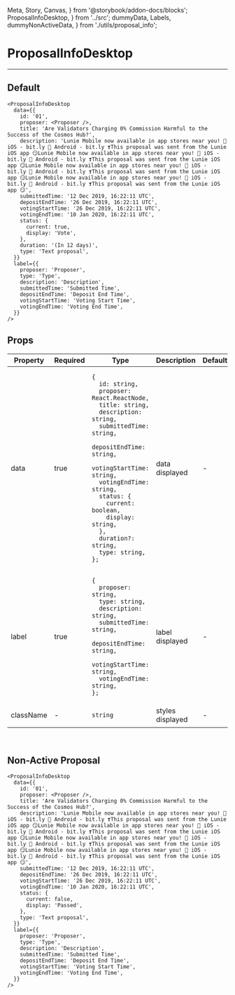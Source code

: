   Meta, Story, Canvas,
} from '@storybook/addon-docs/blocks';
  ProposalInfoDesktop,
} from '../src';
  dummyData, Labels, dummyNonActiveData,
} from './utils/proposal_info';

<Meta title="ProposalInfoDesktop" component={ProposalInfoDesktop} />

# ProposalInfoDesktop
---

## Default
<Canvas>
  <Story name="Default">
    <ProposalInfoDesktop
      data={dummyData}
      label={Labels}
    />
  </Story>
</Canvas>

```
<ProposalInfoDesktop
  data={{
    id: '01',
    proposer: <Proposer />,
    title: 'Are Validators Charging 0% Commission Harmful to the Success of the Cosmos Hub?',
    description: 'Lunie Mobile now available in app stores near you! 📲 iOS - bit.ly 📲 Android - bit.ly ❣️This proposal was sent from the Lunie iOS app 😏Lunie Mobile now available in app stores near you! 📲 iOS - bit.ly 📲 Android - bit.ly ❣️This proposal was sent from the Lunie iOS app 😏Lunie Mobile now available in app stores near you! 📲 iOS - bit.ly 📲 Android - bit.ly ❣️This proposal was sent from the Lunie iOS app 😏Lunie Mobile now available in app stores near you! 📲 iOS - bit.ly 📲 Android - bit.ly ❣️This proposal was sent from the Lunie iOS app 😏',
    submittedTime: '12 Dec 2019, 16:22:11 UTC',
    depositEndTime: '26 Dec 2019, 16:22:11 UTC',
    votingStartTime: '26 Dec 2019, 16:22:11 UTC',
    votingEndTime: '10 Jan 2020, 16:22:11 UTC',
    status: {
      current: true,
      display: 'Vote',
    },
    duration: '(In 12 days)',
    type: 'Text proposal',
  }}
  label={{
    proposer: 'Proposer',
    type: 'Type',
    description: 'Description',
    submittedTime: 'Submitted Time',
    depositEndTime: 'Deposit End Time',
    votingStartTime: 'Voting Start Time',
    votingEndTime: 'Voting End Time',
  }}
/>
```

## Props
<table>
<thead>
  <tr>
    <th>Property</th>
    <th>Required</th>
    <th>Type</th>
    <th>Description</th>
    <th>Default</th>
  </tr>
  </thead>
  <tbody>
    <tr>
      <td>data</td>
      <td>true</td>
      <td>

```
{
  id: string,
  proposer: React.ReactNode,
  title: string,
  description: string,
  submittedTime: string,
  depositEndTime: string,
  votingStartTime: string,
  votingEndTime: string,
  status: {
    current: boolean,
    display: string,
  },
  duration?: string,
  type: string,
};
```

  </td>
    <td>data displayed</td>
    <td>-</td>
  </tr>
    <tr>
      <td>label</td>
      <td>true</td>
      <td>

```
{
  proposer: string,
  type: string,
  description: string,
  submittedTime: string,
  depositEndTime: string,
  votingStartTime: string,
  votingEndTime: string,
};
```

  </td>
    <td>label displayed</td>
    <td>-</td>
  </tr>
  <tr>
    <td>className</td>
    <td>-</td>
    <td>

`string`

  </td>
    <td>styles displayed</td>
    <td>-</td>
  </tr>
  </tbody>
</table>
<br/>

## Non-Active Proposal
<Canvas>
  <Story name="Non-active">
    <ProposalInfoDesktop
      data={dummyNonActiveData}
      label={Labels}
    />
  </Story>
</Canvas>

```
<ProposalInfoDesktop
  data={{
    id: '01',
    proposer: <Proposer />,
    title: 'Are Validators Charging 0% Commission Harmful to the Success of the Cosmos Hub?',
    description: 'Lunie Mobile now available in app stores near you! 📲 iOS - bit.ly 📲 Android - bit.ly ❣️This proposal was sent from the Lunie iOS app 😏Lunie Mobile now available in app stores near you! 📲 iOS - bit.ly 📲 Android - bit.ly ❣️This proposal was sent from the Lunie iOS app 😏Lunie Mobile now available in app stores near you! 📲 iOS - bit.ly 📲 Android - bit.ly ❣️This proposal was sent from the Lunie iOS app 😏Lunie Mobile now available in app stores near you! 📲 iOS - bit.ly 📲 Android - bit.ly ❣️This proposal was sent from the Lunie iOS app 😏',
    submittedTime: '12 Dec 2019, 16:22:11 UTC',
    depositEndTime: '26 Dec 2019, 16:22:11 UTC',
    votingStartTime: '26 Dec 2019, 16:22:11 UTC',
    votingEndTime: '10 Jan 2020, 16:22:11 UTC',
    status: {
      current: false,
      display: 'Passed',
    },
    type: 'Text proposal',
  }}
  label={{
    proposer: 'Proposer',
    type: 'Type',
    description: 'Description',
    submittedTime: 'Submitted Time',
    depositEndTime: 'Deposit End Time',
    votingStartTime: 'Voting Start Time',
    votingEndTime: 'Voting End Time',
  }}
/>
```
